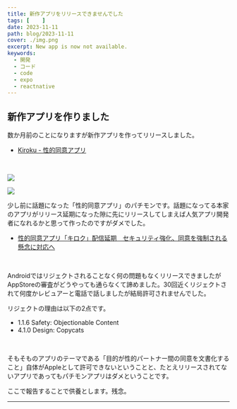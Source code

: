 ```yaml
---
title: 新作アプリをリリースできませんでした
tags: [    ]
date: 2023-11-11
path: blog/2023-11-11
cover: ./img.png
excerpt: New app is now not available.
keywords:
  - 開発
  - コード
  - code
  - expo
  - reactnative
---
```


## 新作アプリを作りました

数か月前のことになりますが新作アプリを作ってリリースしました。

- [Kiroku - 性的同意アプリ](https://play.google.com/store/apps/details?id=net.votepurchase.kiroku)

<br/>

![](./img1.jpg)

![](./img2.jpg)

少し前に話題になった「性的同意アプリ」のパチモンです。話題になってる本家のアプリがリリース延期になった隙に先にリリースしてしまえば人気アプリ開発者になれるかと思って作ったのですがダメでした。

- [性的同意アプリ「キロク」配信延期　セキュリティ強化、同意を強制される懸念に対応へ](https://www.itmedia.co.jp/news/articles/2308/23/news172.html)

<br/>

Androidではリジェクトされることなく何の問題もなくリリースできましたがAppStoreの審査がどうやっても通らなくて諦めました。30回近くリジェクトされて何度かレビュアーと電話で話しましたが結局許可されませんでした。

リジェクトの理由は以下の2点です。

- 1.1.6 Safety: Objectionable Content
- 4.1.0 Design: Copycats

<br/>

そもそものアプリのテーマである「目的が性的パートナー間の同意を文書化すること」自体がAppleとして許可できないということと、たとえリリースされてないアプリであってもパチモンアプリはダメということです。

ここで報告することで供養とします。残念。

---